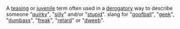 A [[teasing]] or [[juvenile]] term often used in a [[derogatory]] way to describe someone "[[quirky]]", "[[silly]]" and/or "[[stupid]]". slang for "[[goofball]]", "[[geek]]", "[[dumbass]]", "[[freak]]", "[[retard]]" or "[[dweeb]]".